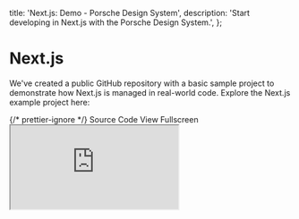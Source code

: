 
  title: 'Next.js: Demo - Porsche Design System',
  description: 'Start developing in Next.js with the Porsche Design System.',
};

# Next.js

<TableOfContents headings={[]} />

We've created a public GitHub repository with a basic sample project to demonstrate how Next.js is managed in real-world
code. Explore the Next.js example project here:

<div className="flex flex-wrap gap-static-md mt-fluid-lg">
  <PLinkPure icon="external">
    {/* prettier-ignore */}
    <Link href="https://github.com/porsche-design-system/examples/tree/main/frameworks/next-js">Source Code</Link>
  </PLinkPure>
  <PLinkPure icon="external">
    <Link href="https://porsche-design-system.github.io/examples/next-js">View Fullscreen</Link>
  </PLinkPure>
</div>

<iframe
  className="my-fluid-md w-full aspect-3/2 rounded-lg shadow-high"
  title="Template: Landing Page - Variant 1"
  src="https://porsche-design-system.github.io/examples/next-js"
/>
